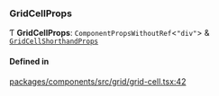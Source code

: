 ### GridCellProps

Ƭ **GridCellProps**: `ComponentPropsWithoutRef`\<`"div"`\> & [`GridCellShorthandProps`](interfaces/GridCellShorthandProps.md)

#### Defined in

[packages/components/src/grid/grid-cell.tsx:42](https://github.com/vtex/shoreline/blob/0b6f8d7fa/packages/components/src/grid/grid-cell.tsx#L42)
